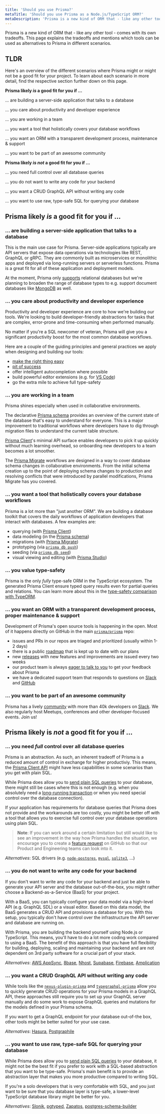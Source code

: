 ```yaml
---
title: 'Should you use Prisma?'
metaTitle: 'Should you use Prisma as a Node.js/TypeScript ORM?'
metaDescription: 'Prisma is a new kind of ORM that - like any other tool - comes with tradeoffs. This page explains the tradeoffs and provides alternatives to Prisma.'
---
```


<TopBlock>

Prisma is a new kind of ORM that - like any other tool - comes with its own tradeoffs. This page explains the tradeoffs and mentions which tools can be used as alternatives to Prisma in different scenarios.

</TopBlock>

## TLDR

Here's an overview of the different scenarios where Prisma might or might not be a good fit for your project. To learn about each scenario in more detail, find the respective section further down on this page.

**Prisma likely _is_ a good fit for you if ...**

... are building a server-side application that talks to a database

... you care about productivity and developer experience

... you are working in a team

... you want a tool that holistically covers your database workflows

... you want an ORM with a transparent development process, maintenance & support

... you want to be part of an awesome community


**Prisma likely _is not_ a good fit for you if ...**

... you need full control over all database queries

... you do not want to write any code for your backend

... you want a CRUD GraphQL API without writing any code

... you want to use raw, type-safe SQL for querying your database

## Prisma likely _is_ a good fit for you if ...

### ... are building a server-side application that talks to a database

This is the main use case for Prisma. Server-side applications typically are API servers that expose data operations via technologies like REST, GraphQL or gRPC. They are commonly built as microservices or monolithic apps and deployed via long-running servers or serverless functions. Prisma is a great fit for all of these application and deployment models. 

At the moment, Prisma only [supports](../../reference/database-reference/supported-databases) relational databases but we're planning to broaden the range of database types to e.g. support document databases like [MongoDB](https://www.notion.so/prismaio/Prisma-Roadmap-50766227b779464ab98899accb98295f?p=9f115ebf4a754069a7d7eaae94dc4651) as well.

### ... you care about productivity and developer experience

Productivity and developer experience are core to how we're building our tools. We're looking to build developer-friendly abstractions for tasks that are complex, error-prone and time-consuming when performed manually.

No matter if you're a SQL newcomer of veteran, Prisma will give you a significant productivity boost for the most common database workflows.

Here are a couple of the guiding principles and general practices we apply when designing and building our tools:

- [make the right thing easy](https://lengstorf.com/right-thing-easy-thing/)
- [pit of success](https://blog.codinghorror.com/falling-into-the-pit-of-success/)
- offer intelligent autocompletion where possible
- build powerful editor extensions (e.g. for [VS Code](https://marketplace.visualstudio.com/items?itemName=Prisma.prisma))
- go the extra mile to achieve full type-safety


### ... you are working in a team

Prisma shines especially when used in collaborative environments. 

The declarative [Prisma schema](../components/prisma-schema) provides an overview of the current state of the database that's easy to understand for everyone. This is a major improvement to traditional workflows where developers have to dig through migration files to understand the current table structure.

[Prisma Client](../components/prisma-client)'s minimal API surface enables developers to pick it up quickly without much learning overhead, so onboarding new developers to a team becomes a lot smoother.

The [Prisma Migrate](../components/prisma-migrate) workflows are designed in a way to cover database schema changes in collaborative environments. From the initial schema creation up to the point of deploying schema changes to production and resolving conflicts that were introduced by parallel modifications, Prisma Migrate has you covered.

### ... you want a tool that holistically covers your database workflows

Prisma is a lot more than "just another ORM". We are building a database toolkit that covers the daily workflows of application developers that interact with databases. A few examples are:

- querying (with [Prisma Client](../components/prisma-client))
- data modeling (in the [Prisma schema](../components/prisma-schema))
- migrations (with [Prisma Migrate](../components/prisma-migrate))
- prototyping (via [`prisma db push`](../../reference/api-reference/command-reference#db-push))
- seeding (via [`prisma db seed`](../../reference/api-reference/command-reference#db-seed-preview))
- visual viewing and editing (with [Prisma Studio](http://prisma.io/studio))

### ... you value type-safety

Prisma is the only _fully_ type-safe ORM in the TypeScript ecosystem. The generated Prisma Client ensure typed query results even for partial queries and relations. You can learn more about this in the [type-safety comparison with TypeORM](../more/comparisons/prisma-and-typeorm#type-safety).

### ... you want an ORM with a transparent development process, proper maintenance & support

Development of Prisma's open source tools is happening in the open. Most of it happens directly on GitHub in the main [`prisma/prisma`](https://github.com/prisma/prisma) repo:

- issues and PRs in our repos are triaged and prioritized (usually within 1-2 days)
- there is a public [roadmap](https://pris.ly/roadmap) that is kept up to date with our plans
- new [releases](https://github.com/prisma/prisma/releases) with new features and improvements are issued every two weeks
- our product team is always [eager to talk to you](https://app.slack.com/client/T0MQBS8JG/C01739JGFCM) to get your feedback about Prisma
- we have a dedicated support team that responds to questions on [Slack](https://slack.prisma.io) and [GitHub](https://github.com/prisma/prisma/discussions)

### ... you want to be part of an awesome community

Prisma has a lively [community](https://www.prisma.io/community) with more than 40k developers on [Slack](https://slack.prisma.io). We also regularly host Meetups, conferences and other developer-focused events. Join us!

## Prisma likely is _not_ a good fit for you if ...

### ... you need _full_ control over all database queries

Prisma is an abstraction. As such, an inherent tradeoff of Prisma is a reduced amount of control in exchange for higher productiviy. This means, the [Prisma Client API]() might have less capabilities in some scenarios than you get with plain SQL. 

While Prisma does allow you to [send plain SQL queries](../components/prisma-client/raw-database-access) to your database, there might still be cases where this is not enough (e.g. when you absolutely need a [long-running transaction](https://github.com/prisma/prisma/issues?q=is%3Aissue+is%3Aopen+transactions) or when you need special control over the database connection).

If your application has requirements for database queries that Prisma does not provide and the workarounds are too costly, you might be better off with a tool that allows you to exercise full control over your database operations using plain SQL.

> **Note**: If you can work around a certain limitation but still would like to see an improvement in the way how Prisma handles the situation, we encourage you to create a [feature request](https://github.com/prisma/prisma/issues/new?assignees=&labels=&template=feature_request.md&title=) on GitHub so that our Product and Engineering teams can look into it.  

_Alternatives_: SQL drivers (e.g. [`node-postgres`](https://node-postgres.com/), [`mysql`](https://github.com/mysqljs/mysql#readme), [`sqlite3`](https://github.com/mapbox/node-sqlite3#README), ...)

### ... you do not want to write any code for your backend

If you don't want to write any code for your backend and just be able to generate your API server and the database out-of-the-box, you might rather choose a Backend-as-a-Service (BaaS) for your project.

With a BaaS, you can typically configure your data model via a high-level API (e.g. GraphQL SDL) or a visual editor. Based on this data model, the BaaS generates a CRUD API and provisions a database for you. With this setup, you typically don't have control over the infrastructure the API server and database are running on.

With Prisma, you are building the backend yourself using Node.js or TypeScript. This means, you'll have to do a lot more coding work compared to using a BaaS. The benefit of this approach is that you have full flexibility for building, deploying, scaling and maintaining your backend and are not dependent on 3rd party software for a crucial part of your stack.

_Alternatives_: [AWS AppSync](https://aws.amazon.com/appsync/), [8base](https://www.8base.com/), [Nhost](https://nhost.io/), [Supabase](https://supabase.io/), [Firebase](https://firebase.google.com/), [Amplication](http://amplication.com/)

### ... you want a CRUD GraphQL API without writing any code

While tools like the [`nexus-plugin-prisma`](https://nexusjs.org/docs/plugins/prisma/overview) and [`typegraphql-prisma`](https://github.com/MichalLytek/typegraphql-prisma#readme) allow you to quickly generate CRUD operations for your Prisma models in a GraphQL API, these approaches still require you to set up your GraphQL server manually and do some work to expose GraphQL queries and mutations for the models defined in your Prisma schema.

If you want to get a GraphQL endpoint for your database out-of-the box, other tools might be better suited for your use case.

_Alternatives_: [Hasura](https://hasura.io/), [Postgraphile](https://www.graphile.org/postgraphile/)

### ... you want to use raw, type-safe SQL for querying your database

While Prisma does allow you to [send plain SQL queries](../components/prisma-client/raw-database-access) to your database, it might not be the best fit if you prefer to work with a SQL-based abstraction that you want to be type-safe. Prisma's main benefit is to provide an abstraction layer that makes you more productive compared to writing SQL. 

If you're a solo developers that is very comfortable with SQL, and you just want to be sure that you database layer is type-safe, a lower-level TypeScript database library might be better for you. 

_Alternatives_: [Slonik](https://github.com/gajus/slonik), [pgtyped](https://github.com/adelsz/pgtyped), [Zapatos](https://jawj.github.io/zapatos/), [postgres-schema-builder](https://github.com/yss14/postgres-schema-builder)
